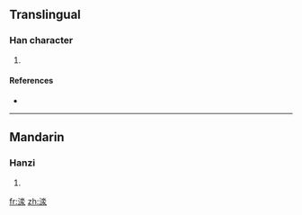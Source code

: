 ==Translingual==

===Han character===
{{Han char|rn=85|rad=水|as=08|sn=11|four=|canj=水水水 (EEE), XX水水水 (XXEEE)}}

# {{defn|Han|sort=水08}}

====References====
* {{Han ref|kx=0633.210|dkj=17719|hdz=31650.130|uh=6E01|ud=28161}}

----

==Mandarin==

===Hanzi===
{{cmn-hanzi|pin=[[yuān]] ([[yuan1]])|wg=yüan<sup>1</sup>}}

# {{defn|Mandarin|sort=水08}}

[[fr:渁]]
[[zh:渁]]
